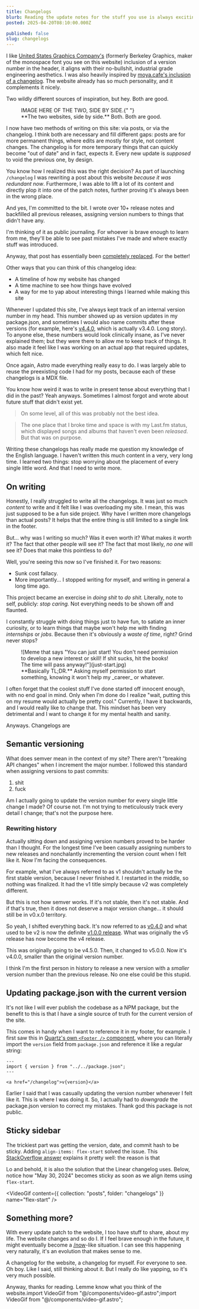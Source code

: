 ```yaml
---
title: Changelogs
blurb: Reading the update notes for the stuff you use is always exciting. What's changed? What's not? Just for fun, I've added them to this site as well.
posted: 2025-04-20T08:10:00.000Z

published: false
slug: changelogs
---
```



I like [United States Graphics Company's](https://berkeleygraphics.com/engineering/) (formerly Berkeley Graphics, maker of the monospace font you see on this website) inclusion of a version number in the header, it aligns with their no-bullshit, industrial grade engineering aesthetics. I was also heavily inspired by [moya.cafe's inclusion of a changelog](https://moya.cafe/). The website already has so much personality, and it complements it nicely.

Two wildly different sources of inspiration, but hey. Both are good.

<figure>
  IMAGE HERE OF THE TWO, SIDE BY SIDE.{" "}
  <figcaption>**The two websites, side by side.** Both. Both are good.</figcaption>
</figure>

I now have two methods of writing on this site: via posts, or via the changelog. I think both are necessary and fill different gaps: posts are for more permanent things, where edits are mostly for style, not content changes. The changelog is for more temporary things that can quickly become "out of date" and in fact, expects it. Every new update is _supposed_ to void the previous one, by design.

You know how I realized this was the right decision? As part of launching `/changelog` I was rewriting a post about this website _because it was redundant now_. Furthermore, I was able to lift a lot of its content and directly plop it into one of the patch notes, further proving it's always been in the wrong place.

And yes, I'm committed to the bit. I wrote over 10+ release notes and backfilled all previous releases, assigning version numbers to things that didn't have any.

I'm thinking of it as public journaling. For whoever is brave enough to learn from me, they'll be able to see past mistakes I've made and where exactly stuff was introduced.

Anyway, that post has essentially been [completely replaced](/posts/wip). For the better!

Other ways that you can think of this changelog idea:

- A timeline of how my website has changed
- A time machine to see how things have evolved
- A way for me to yap about interesting things I learned while making this site

Whenever I updated this site, I've always kept track of an internal version number in my head. This number showed up as version updates in my package.json, and sometimes I would also name commits after these versions (for example, here's [v4.4.0](https://github.com/aczw/personal-website/commit/d830237fb29a615b9789640f4db8eab8b5614b36), which is actually v3.4.0. Long story). To anyone else, these numbers would look clinically insane, as I've never explained them; but they were there to allow me to keep track of things. It also made it feel like I was working on an actual app that required updates, which felt nice.

Once again, Astro made everything really easy to do. I was largely able to reuse the preexisting code I had for my posts, because each of these changelogs is a MDX file.

You know how weird it was to write in present tense about everything that I did in the past? Yeah anyways. Sometimes I almost forgot and wrote about future stuff that didn't exist yet.

> On some level, all of this was probably not the best idea.

> The one place that I broke time and space is with my Last.fm status, which displayed songs and albums that haven't even been _released_. But that was on purpose.

Writing these changelogs has really made me question my knowledge of the English language. I haven't written this much content in a very, very long time. I learned two things: stop worrying about the placement of every single little word. And that I need to write more.

## On writing

Honestly, I really struggled to write all the changelogs. It was just so much _content_ to write and it felt like I was overloading my site. I mean, this was just supposed to be a fun side project. Why have I written more changelogs than actual posts? It helps that the entire thing is still limited to a single link in the footer.

But... why was I writing so much? Was it even worth it? What makes it _worth_ it? The fact that other people will see it? The fact that most likely, _no one_ will see it? Does that make this pointless to do?

Well, you're seeing this now so I've finished it. For two reasons:

- Sunk cost fallacy.
- More importantly... I stopped writing for myself, and writing in general a long time ago.

This project became an exercise in _doing shit_ to _do shit._ Literally, note to self, publicly: _stop caring._ Not everything needs to be shown off and flaunted.

I constantly struggle with doing things just to have fun, to satiate an inner curiosity, or to learn things that maybe won't help me with finding _internships_ or _jobs_. Because then it's obviously a _waste of time_, right? Grind never stops?

<figure class="mx-auto max-w-[450px]">
  ![Meme that says "You can just start! You don't need permission to develop a new interest or
  skill! If shit sucks, hit the books! The time will pass anyway!"](just-start.jpg)
  <figcaption>
    **Basically TL;DR.** Asking myself permission to start something, knowing it won't help my
    _career_ or whatever.
  </figcaption>
</figure>

I often forget that the coolest stuff I've done started off innocent enough, with no end goal in mind. Only when I'm done do I realize "wait, putting this on my resume would actually be pretty cool." Currently, I have it backwards, and I would really like to change that. This mindset has been very detrimental and I want to change it for my mental health and sanity.

Anyways. Changelogs are

## Semantic versioning

What does semver mean in the context of my site? There aren't "breaking API changes" when I increment the major number. I followed this standard when assigning versions to past commits:

1. shit
2. fuck

Am I actually going to update the version number for every single little change I made? Of course not. I'm not trying to meticulously track every detail I change; that's not the purpose here.

### Rewriting history

Actually sitting down and assigning version numbers proved to be harder than I thought. For the longest time I've been casually assigning numbers to new releases and nonchalantly incrementing the version count when I felt like it. Now I'm facing the consequences.

For example, what I've always referred to as v1 shouldn't actually be the first stable version, because I never finished it. I restarted in the middle, so nothing was finalized. It had the v1 title simply because v2 was completely different.

But this is not how semver works. If it's not stable, then it's not stable. And if that's true, then it does not deserve a major version change... it should still be in v0.x.0 territory.

So yeah, I shifted everything back. It's now referred to as [v0.4.0](/changelog#v040/v040) and what used to be v2 is now the definite [v1.0.0 release](/changelog#v100/v100). What was originally the v5 release has now become the v4 release.

This was originally going to be v4.5.0. Then, it changed to v5.0.0. Now it's v4.0.0, smaller than the original version number.

I think I'm the first person in history to release a new version with a _smaller_ version number than the previous release. No one else could be this stupid.

## Updating package.json with the current version

It's not like I will ever publish the codebase as a NPM package, but the benefit to this is that I have a single source of truth for the current version of the site.

This comes in handy when I want to reference it in my footer, for example. I first saw this in [Quartz's own `<Footer />` component](https://github.com/jackyzha0/quartz/blob/244801af65b9e628927c1f1b2518ae62ca2e354f/quartz/components/Footer.tsx#L3), where you can literally import the `version` field from `package.json` and reference it like a regular string:

```astro
---
import { version } from "../../package.json";
---

<a href="/changelog">v{version}</a>
```

Earlier I said that I was casually updating the version number whenever I felt like it. This is where I was doing it. So, I actually had to _downgrade_ the package.json version to correct my mistakes. Thank god this package is not public.

## Sticky sidebar

The trickiest part was getting the version, date, and commit hash to be sticky. Adding `align-items: flex-start` solved the issue. This [StackOverflow answer](https://stackoverflow.com/a/66416972) explains it pretty well: the reason is that

Lo and behold, it is also the solution that the Linear changelog uses. Below, notice how "May 30, 2024" becomes sticky as soon as we align items using `flex-start`.

<VideoGif content={{ collection: "posts", folder: "changelogs" }} name="flex-start" />

## Something more?

With every update patch to the website, I too have stuff to share, about my life. The website changes and so do I. If I feel brave enough in the future, it might eventually become a [/now](https://nownownow.com/about)-like situation. I can see this happening very naturally, it's an evolution that makes sense to me.

A changelog for the website, a changelog for myself. For everyone to see. Oh boy. Like I said, still thinking about it. But I really do like yapping, so it's very much possible.

Anyway, thanks for reading. Lemme know what you think of the website.import VideoGif from "@/components/video-gif.astro";import VideoGif from "@/components/video-gif.astro";
